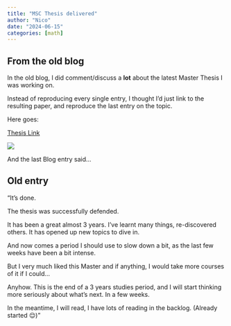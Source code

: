 ```yaml
---
title: "MSC Thesis delivered"
author: "Nico"
date: "2024-06-15"
categories: [math]
---
```


## From the old blog

In the old blog, I did comment/discuss a **lot** about the latest Master Thesis I was working on.

Instead of reproducing every single entry, I thought I'd just link to the resulting paper, and reproduce the last entry on the topic.

Here goes:

[Thesis Link](https://openaccess.uoc.edu/items/ae73bc33-bf6d-4dd7-9a25-d81bba50aeda#page=1)

![](thesis_front.png){fig-align="center"}

And the last Blog entry said...

## Old entry

"It’s done.

The thesis was successfully defended.

It has been a great almost 3 years. I’ve learnt many things, re-discovered others. It has opened up new topics to dive in.

And now comes a period I should use to slow down a bit, as the last few weeks have been a bit intense.

But I very much liked this Master and if anything, I would take more courses of it if I could…

Anyhow. This is the end of a 3 years studies period, and I will start thinking more seriously about what’s next. In a few weeks.

In the meantime, I will read, I have lots of reading in the backlog. (Already started 😌)"

